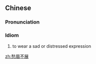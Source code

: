 ==Chinese==
{{zh-forms|type=211}}

===Pronunciation===
{{zh-pron
|m=chóuméi 不 zhǎn
|c=sau4 mei4 bat1 zin2
|cat=id
}}

===Idiom===
{{zh-idiom}}

# to wear a sad or distressed expression

[[zh:愁眉不展]]